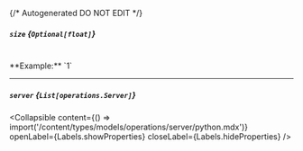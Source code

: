 {/* Autogenerated DO NOT EDIT  */}

##### `size` *{`Optional[float]`}*
<br/>
**Example:** `1`

---
##### `server` *{`List[operations.Server]`}*

<Collapsible content={() => import('/content/types/models/operations/server/python.mdx')} openLabel={Labels.showProperties} closeLabel={Labels.hideProperties} />



